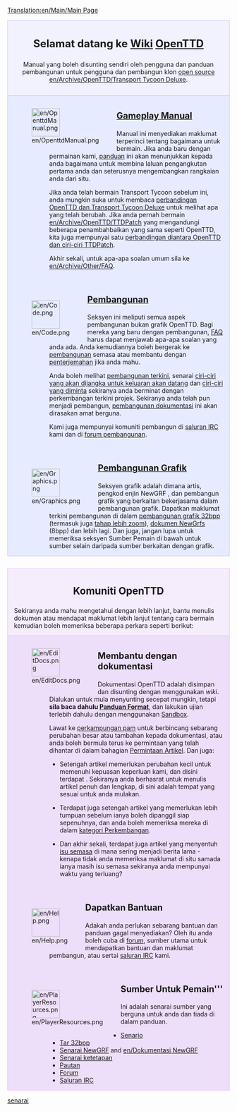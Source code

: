 [[Translation:en/Main/Main Page]]

<div style="background-color: #f1f2fe; border: 1px solid #c7c8fe; margin: 0; padding: 1em 1em 1em 1em; text-align:center">
<div style="font-size:1.7em; font-weight:bold">Selamat datang ke <span class="plainlinks">[http://wikipedia.org/wiki/Wiki Wiki] [http://www.openttd.org/ OpenTTD]</span> </div>
Manual yang boleh disunting sendiri oleh pengguna dan panduan pembangunan untuk pengguna dan pembangun klon [http://www.opensource.org/ open source] [[en/Archive/OpenTTD/Transport Tycoon Deluxe]].
</div>
<div style="background-color: #E7EBFF; border: 1px solid #c7c8fe; border-top:none; padding: 1em 1em 0em 1em; margin-bottom:2em">
<div style="float:left">[[File:en/OpenttdManual.png|64px]]</div>
<div style="margin-left:80px; margin-bottom:4em">
<div style="font-size:1.4em; font-weight:bold">[[en/Manual/OpenTTD|Gameplay Manual]]</div>
Manual ini menyediakan maklumat terperinci tentang bagaimana untuk bermain. Jika anda baru dengan permainan kami, [[ms/Manual/Tutorial|panduan]] ini akan menunjukkan kepada anda bagaimana untuk membina laluan pengangkutan pertama anda dan seterusnya mengembangkan rangkaian anda dari situ.

Jika anda telah bermain Transport Tycoon sebelum ini, anda mungkin suka untuk membaca [[en/Archive/OpenTTD/Changes from TTD| perbandingan OpenTTD dan Transport Tycoon Deluxe]] untuk melihat apa yang telah berubah. Jika anda pernah bermain [[en/Archive/OpenTTD/TTDPatch]] yang mengandungi beberapa penambahbaikan yang sama seperti OpenTTD, kita juga mempunyai satu [[en/comparison of OpenTTD and TTDPatch features|perbandingan diantara OpenTTD dan ciri-ciri TTDPatch]].

Akhir sekali, untuk apa-apa soalan umum sila ke [[en/Archive/Other/FAQ]].
</div>

<div style="float:left">[[File:en/Code.png|64px]]</div>
<div style="margin-left:80px; margin-bottom:4em">
<div style="font-size:1.4em; font-weight:bold">[[en/Development| Pembangunan]]</div>
Seksyen ini meliputi semua aspek pembangunan bukan grafik OpenTTD. Bagi mereka yang baru dengan pembangunan, [[en/Development/FAQ development|FAQ]] harus dapat menjawab apa-apa soalan yang anda ada. Anda kemudiannya boleh bergerak ke [[en/development|pembangunan]] semasa atau membantu dengan [[en/Archive/Other/Internationalization|penterjemahan]] jika anda mahu.

Anda boleh melihat [[en/Recent and Current Developments|pembangunan terkini]], senarai [[en/roadmap|ciri-ciri yang akan dijangka untuk keluaran akan datang]] dan [[en/requested features|ciri-ciri yang diminta]] sekiranya anda berminat dengan perkembangan terkini projek. Sekiranya anda telah pun menjadi pembangun, [[en/Development Documentation|pembangunan dokumentasi]] ini akan dirasakan amat berguna.

Kami juga mempunyai komuniti pembangun di [[en/Development/IRC channel|saluran IRC]] kami dan di [http://www.tt-forums.net/viewforum.php?f=33 forum pembangunan].
</div>

<div style="float:left">[[File:en/Graphics.png|64px]]</div>
<div style="margin-left:80px; margin-bottom:1em; min-height:64px">
<div style="font-size:1.4em; font-weight:bold">[[en/Archive/Community/Graphics Development|Pembangunan Grafik]]</div>
Seksyen grafik adalah dimana artis, pengkod enjin NewGRF , dan pembangun grafik yang berkaitan bekerjasama dalam pembangunan grafik. Dapatkan maklumat terkini pembangunan di dalam [[en/Archive/Old 32bpp/32bit Graphics Development|pembangunan grafik 32bpp]] (termasuk juga [[en/32bpp Extra Zoom Levels|tahap lebih zoom]]), [[en/NewGRF Documentation|dokumen NewGrfs]] (8bpp) dan lebih lagi. Dan juga, jangan lupa untuk memeriksa seksyen Sumber Pemain di bawah untuk sumber selain daripada sumber berkaitan dengan grafik.
</div>

</div>

<div style="background-color: #F5EDFC; border: 1px solid #E1BBFF; margin: 0; padding: 1em 1em 0em 1em;">
<div style="font-size:1.6em; font-weight:bold; text-align:center">Komuniti OpenTTD</div>
Sekiranya anda mahu mengetahui dengan lebih lanjut, bantu menulis dokumen atau mendapat maklumat lebih lanjut tentang cara bermain kemudian boleh memeriksa beberapa perkara seperti berikut:
</div>

<div style="background-color: #EDDEFA; border: 1px solid #E1BBFF; border-top:none; padding: 1em 1em 0em 1em;">

<div style="float:left">[[File:en/EditDocs.png|64px]]</div>
<div style="margin-left:80px; margin-bottom:4em">
<div style="font-size:1.4em; font-weight:bold">Membantu dengan dokumentasi</div>
Dokumentasi OpenTTD adalah disimpan dan disunting dengan menggunakan <em>wiki</em>. Dialukan untuk mula menyunting secepat mungkin, tetapi '''sila baca dahulu [[en/Main/Manual of Style|Panduan Format]]''', dan lakukan ujian terlebih dahulu dengan menggunakan [[en/Main/Sandbox|Sandbox]].

Lawat ke [[en/Main/Village Pump|perkampungan pam]] untuk berbincang sebarang perubahan besar atau tambahan kepada dokumentasi, atau anda boleh bermula terus ke permintaan yang telah dihantar di dalam bahagian [[en/Archive/Lists/Requested Articles|Permintaan Artikel]]. Dan juga:

*Setengah artikel memerlukan perubahan kecil untuk memenuhi kepuasan keperluan kami, dan disini terdapat [[Category:en/To do|senarai]]. Sekiranya anda berhasrat untuk menulis artikel penuh dan lengkap, di sini adalah tempat yang sesuai untuk anda mulakan.

*Terdapat juga setengah artikel yang memerlukan lebih tumpuan sebelum ianya boleh dipanggil siap sepenuhnya, dan anda boleh memeriksa mereka di dalam [[:Category:en/Articles to be expanded|kategori Perkembangan]]. 

*Dan akhir sekali, terdapat juga artikel yang menyentuh [[:Category:en/Current events|isu semasa]] di mana sering menjadi berita lama - kenapa tidak anda memeriksa maklumat di situ samada ianya masih isu semasa sekiranya anda mempunyai waktu yang terluang?
</div>

<div style="float:left">[[File:en/Help.png|64px]]</div>
<div style="margin-left:80px; margin-bottom:4em">
<div style="font-size:1.4em; font-weight:bold">Dapatkan Bantuan</div>
Adakah anda perlukan sebarang bantuan dan panduan gagal menyediakan? Oleh itu anda boleh cuba di [http://www.tt-forums.net/viewforum.php?f=55 forum], sumber utama untuk mendapatkan bantuan dan maklumat pembangun, atau sertai [[en/Development/IRC channel|saluran IRC]] kami.
</div>

<div style="float:left">[[File:en/PlayerResources.png|64px]]</div>
<div style="margin-left:80px; margin-bottom:1em">
<div style="font-size:1.4em; font-weight:bold">Sumber Untuk Pemain'''</div>
Ini adalah senarai sumber yang berguna untuk anda dan tiada di dalam panduan.
*[[en/Archive/Lists/List of player-made scenarios|Senario]]
*[[en/List of downloadable 32bpp tars|Tar 32bpp]]
*[[en/Community/NewGRF List|Senarai NewGRF]] and [[en/Dokumentasi NewGRF]]
*[[en/Archive/Manual/Settings/Advanced Settings|Senarai ketetapan]]
*[[en/Archive/Other/Links|Pautan]]
*[http://www.tt-forums.net/viewforum.php?f=55 Forum]
*[[en/Development/IRC channel|Saluran IRC]]
</div>
</div>